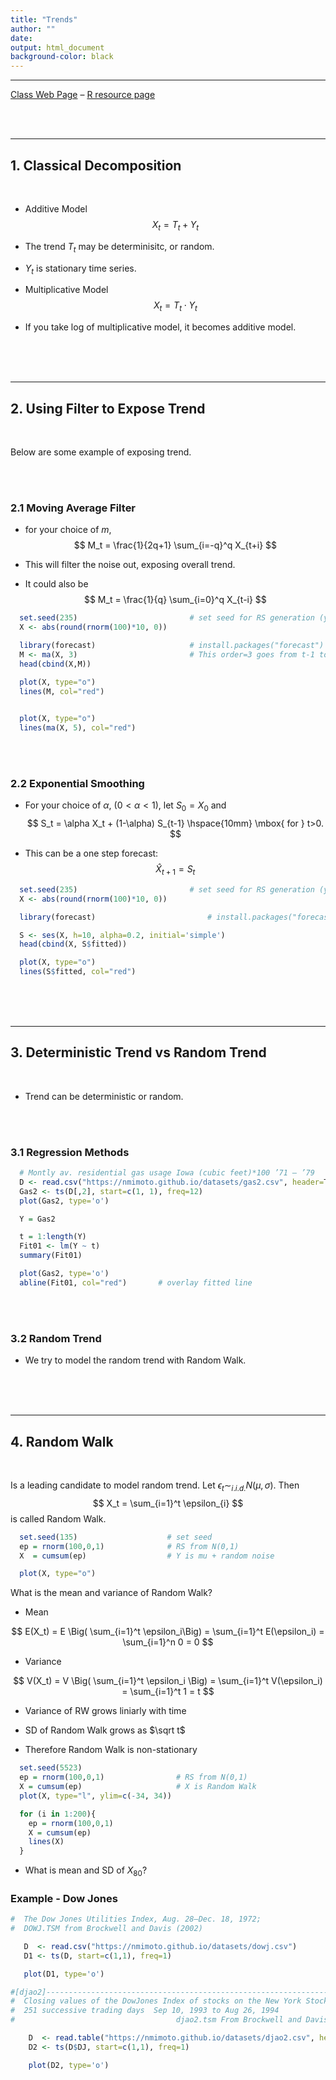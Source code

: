 ```yaml
---
title: "Trends"
author: ""
date: 
output: html_document
background-color: black
---
```


<hr>        
<!--------------------------------------------------------------------->        
<!--
  library(rmarkdown)
  render("TS-Lec06.Rmd", html_document(toc=TRUE, toc_float=FALSE, toc_depth=3, theme="readable", highlight="kate" ))
#-->

[Class Web Page](http://gozips.uakron.edu/~nmimoto/477/index.html) -- [R resource page](http://gozips.uakron.edu/~nmimoto/R/index.html)                     




<br><br><hr>
<!--------------------------------------------------------------------->        
## 1. Classical Decomposition

<br>

* Additive Model
$$
  X_t = T_t + Y_t
$$

* The trend $T_t$ may be determinisitc, or random.

* $Y_t$ is stationary time series.

* Multiplicative Model
$$
  X_t = T_t \cdot Y_t
$$

* If you take log of multiplicative model, it becomes additive model. 




<br><br><br><hr> 
<!--------------------------------------------------------------------->        
## 2. Using Filter to Expose Trend

<br>

Below are some example of exposing trend.  


<br><br> 
<!---------->        

### 2.1 Moving Average Filter

* for your choice of $m$, 
$$
  M_t = \frac{1}{2q+1} \sum_{i=-q}^q X_{t+i} 
$$

* This will filter the noise out, exposing overall trend. 

* It could also be
$$
  M_t = \frac{1}{q} \sum_{i=0}^q X_{t-i} 
$$



```r
  set.seed(235)                         # set seed for RS generation (you don't need to do this)
  X <- abs(round(rnorm(100)*10, 0))

  library(forecast)                     # install.packages("forecast")
  M <- ma(X, 3)                         # This order=3 goes from t-1 to t+1
  head(cbind(X,M))
  
  plot(X, type="o")                      
  lines(M, col="red")                   


  plot(X, type="o")                      
  lines(ma(X, 5), col="red")

```




<br><br> 
<!---------->        

### 2.2 Exponential Smoothing 

* For your choice of $\alpha$, $(0<\alpha<1)$, let $S_0=X_0$ and 
$$
  S_t = \alpha X_t + (1-\alpha) S_{t-1} \hspace{10mm} \mbox{ for } t>0.
$$

* This can be a one step forecast:
$$
  \hat X_{t+1} = S_t
$$


```r
  set.seed(235)                         # set seed for RS generation (you don't need to do this)
  X <- abs(round(rnorm(100)*10, 0))

  library(forecast)                         # install.packages("forecast")

  S <- ses(X, h=10, alpha=0.2, initial='simple')
  head(cbind(X, S$fitted))

  plot(X, type="o")
  lines(S$fitted, col="red")
```








<br><br><br><hr> 
<!--------------------------------------------------------------------->        
## 3. Deterministic Trend vs Random Trend 

<br>


* Trend can be deterministic or random.  


<br><br>

<!---------->        

### 3.1 Regression Methods




```r
  # Montly av. residential gas usage Iowa (cubic feet)*100 ’71 – ’79
  D <- read.csv("https://nmimoto.github.io/datasets/gas2.csv", header=T)
  Gas2 <- ts(D[,2], start=c(1, 1), freq=12)
  plot(Gas2, type='o')
```


```r
  Y = Gas2

  t = 1:length(Y)
  Fit01 <- lm(Y ~ t)
  summary(Fit01)

  plot(Gas2, type='o')          
  abline(Fit01, col="red")       # overlay fitted line
```



<br><br>  

### 3.2 Random Trend

* We try to model the random trend with Random Walk.      
    








<br><br><br><hr> 
<!--------------------------------------------------------------------->        
## 4. Random Walk

<br>

Is a leading candidate to model random trend.
Let $\epsilon_t \sim_{i.i.d.} N(\mu, \sigma)$.
Then
$$
  X_t = \sum_{i=1}^t \epsilon_{i}
$$
is called Random Walk.



```r
  set.seed(135)                    # set seed 
  ep = rnorm(100,0,1)              # RS from N(0,1) 
  X  = cumsum(ep)                  # Y is mu + random noise 

  plot(X, type="o")                          
```



What is the mean and variance of Random Walk?

* Mean

$$
E(X_t) = E \Big( \sum_{i=1}^t \epsilon_i\Big) = \sum_{i=1}^t E(\epsilon_i) = \sum_{i=1}^n 0 = 0 
$$

* Variance

$$
V(X_t) = V \Big( \sum_{i=1}^t \epsilon_i \Big) = \sum_{i=1}^t V(\epsilon_i) = \sum_{i=1}^t 1 = t
$$

* Variance of RW grows liniarly with time

* SD of Random Walk grows as $\sqrt t$

* Therefore Random Walk is non-stationary

```r
  set.seed(5523)
  ep = rnorm(100,0,1)                # RS from N(0,1) 
  X = cumsum(ep)                     # X is Random Walk
  plot(X, type="l", ylim=c(-34, 34))

  for (i in 1:200){
    ep = rnorm(100,0,1)              
    X = cumsum(ep)                   
    lines(X) 
  }
```

* What is mean and SD of $X_{80}$?


### Example - Dow Jones

```r
#  The Dow Jones Utilities Index, Aug. 28–Dec. 18, 1972; 
#  DOWJ.TSM from Brockwell and Davis (2002)

   D  <- read.csv("https://nmimoto.github.io/datasets/dowj.csv")
   D1 <- ts(D, start=c(1,1), freq=1)

   plot(D1, type='o')
```


```r
#[djao2]-----------------------------------------------------------------------
#  Closing values of the DowJones Index of stocks on the New York Stock Exchange 
#  251 successive trading days  Sep 10, 1993 to Aug 26, 1994
#                                    djao2.tsm From Brockwell and Davis (2002) 

    D  <- read.table("https://nmimoto.github.io/datasets/djao2.csv", header=T)
    D2 <- ts(D$DJ, start=c(1,1), freq=1)

    plot(D2, type='o')
```














<br><br><br><br><br><br>


  


</body>
<!--------------------------------------------------------------------->
<!--------------------------------------------------------------------->
